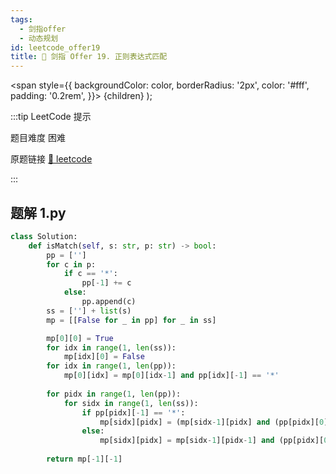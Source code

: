 ```yaml
---
tags:
  - 剑指offer
  - 动态规划
id: leetcode_offer19
title: 🔴 剑指 Offer 19. 正则表达式匹配
---
```


  <span
    style={{
      backgroundColor: color,
      borderRadius: '2px',
      color: '#fff',
      padding: '0.2rem',
    }}>
    {children}
  </span>
);

:::tip LeetCode 提示

题目难度 <Highlight color="#ff375f">困难</Highlight>

原题链接 [🔗 leetcode](https://leetcode-cn.com/problems/zheng-ze-biao-da-shi-pi-pei-lcof/)

:::



## 题解 1.py

```py
class Solution:
    def isMatch(self, s: str, p: str) -> bool:
        pp = ['']
        for c in p:
            if c == '*':
                pp[-1] += c
            else:
                pp.append(c)
        ss = [''] + list(s)
        mp = [[False for _ in pp] for _ in ss]

        mp[0][0] = True
        for idx in range(1, len(ss)):
            mp[idx][0] = False
        for idx in range(1, len(pp)):
            mp[0][idx] = mp[0][idx-1] and pp[idx][-1] == '*'
        
        for pidx in range(1, len(pp)):
            for sidx in range(1, len(ss)):
                if pp[pidx][-1] == '*':
                    mp[sidx][pidx] = (mp[sidx-1][pidx] and (pp[pidx][0] == '.' or pp[pidx][0] == ss[sidx])) or mp[sidx][pidx-1]
                else:
                    mp[sidx][pidx] = mp[sidx-1][pidx-1] and (pp[pidx][0] == ss[sidx] or pp[pidx][0] == '.')
        
        return mp[-1][-1]
```


